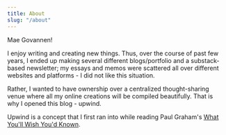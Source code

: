 ```yaml
---
title: About
slug: "/about"
---
```


Mae Govannen!  

I enjoy writing and creating new things. Thus, over the course of past few years, I ended up making several different blogs/portfolio and a substack-based newsletter; my essays and memos were scattered all over different websites and platforms - I did not like this situation.  

Rather, I wanted to have ownership over a centralized thought-sharing venue where all my online creations will be compiled beautifully. That is why I opened this blog - upwind.  

Upwind is a concept that I first ran into while reading Paul Graham's [What You'll Wish You'd Known](http://www.paulgraham.com/hs.html). 
